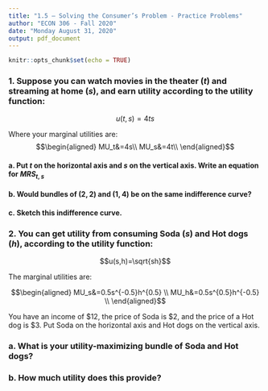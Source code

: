 ```yaml
---
title: "1.5 — Solving the Consumer’s Problem - Practice Problems"
author: "ECON 306 - Fall 2020"
date: "Monday August 31, 2020"
output: pdf_document
---
```


```r
knitr::opts_chunk$set(echo = TRUE)
```

### 1. Suppose you can watch movies in the theater ($t$) and streaming at home ($s$), and earn utility according to the utility function: 
$$u(t,s)=4ts$$

Where your marginal utilities are: 
$$\begin{aligned}
MU_t&=4s\\
MU_s&=4t\\ \end{aligned}$$

#### a. Put $t$ on the horizontal axis and $s$ on the vertical axis. Write an equation for $MRS_{t,s}$ 

#### b. Would bundles of $(2,2)$ and $(1,4)$ be on the same indifference curve?

#### c. Sketch this indifference curve. 

\clearpage

### 2. You can get utility from consuming Soda $(s)$ and Hot dogs $(h)$, according to the utility function:

$$u(s,h)=\sqrt{sh}$$

The marginal utilities are:

$$\begin{aligned}
MU_s&=0.5s^{-0.5}h^{0.5}	\\
MU_h&=0.5s^{0.5}h^{-0.5} \\ \end{aligned}$$

You have an income of $12, the price of Soda is $2, and the price of a Hot dog is $3. Put Soda on the horizontal axis and Hot dogs on the vertical axis.

### a. What is your utility-maximizing bundle of Soda and Hot dogs?

### b. How much utility does this provide?